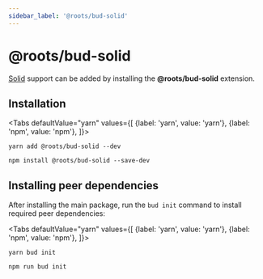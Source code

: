 ```yaml
---
sidebar_label: '@roots/bud-solid'
---
```



# @roots/bud-solid

[Solid](https://solidjs.org) support can be added by installing the **@roots/bud-solid** extension.

## Installation

<Tabs
  defaultValue="yarn"
  values={[
    {label: 'yarn', value: 'yarn'},
    {label: 'npm', value: 'npm'},
  ]}>
  <TabItem value="yarn">

    yarn add @roots/bud-solid --dev

  </TabItem>
  <TabItem value="npm">

    npm install @roots/bud-solid --save-dev

  </TabItem>
</Tabs>

## Installing peer dependencies

After installing the main package, run the `bud init` command to install required peer dependencies:

<Tabs
  defaultValue="yarn"
  values={[
    {label: 'yarn', value: 'yarn'},
    {label: 'npm', value: 'npm'},
  ]}>
  <TabItem value="yarn">

    yarn bud init

  </TabItem>
  <TabItem value="npm">

    npm run bud init

  </TabItem>
</Tabs>
